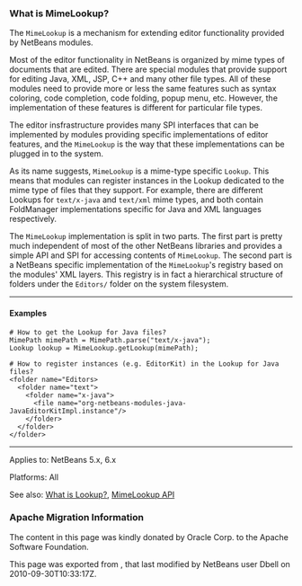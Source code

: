 <!--

    Licensed to the Apache Software Foundation (ASF) under one
    or more contributor license agreements.  See the NOTICE file
    distributed with this work for additional information
    regarding copyright ownership.  The ASF licenses this file
    to you under the Apache License, Version 2.0 (the
    "License"); you may not use this file except in compliance
    with the License.  You may obtain a copy of the License at

      http://www.apache.org/licenses/LICENSE-2.0

    Unless required by applicable law or agreed to in writing,
    software distributed under the License is distributed on an
    "AS IS" BASIS, WITHOUT WARRANTIES OR CONDITIONS OF ANY
    KIND, either express or implied.  See the License for the
    specific language governing permissions and limitations
    under the License.

-->

===What is MimeLookup?===

The <tt>MimeLookup</tt> is a mechanism for extending editor functionality provided by
NetBeans modules.

Most of the editor functionality in NetBeans is organized by mime types of
documents that are edited. There are special modules that provide support for
editing Java, XML, JSP, C++ and many other file types. All of these modules need
to provide more or less the same features such as syntax coloring, code
completion, code folding, popup menu, etc. However, the implementation of
these features is different for particular file types.

The editor insfrastructure provides many SPI interfaces that can be implemented by modules providing specific implementations of editor features, and the <tt>MimeLookup</tt> is the way that these implementations can be plugged in to the system.

As its name suggests, <tt>MimeLookup</tt> is a mime-type specific <tt>Lookup</tt>. This means that modules can register instances in the Lookup dedicated to the mime type of
files that they support. For example, there are different Lookups for
<tt>text/x-java</tt> and <tt>text/xml</tt> mime types, and both contain FoldManager
implementations specific for Java and XML languages respectively.

The <tt>MimeLookup</tt> implementation is split in two parts. The first part is pretty
much independent of most of the other NetBeans libraries and provides a simple
API and SPI for accessing contents of <tt>MimeLookup</tt>. The second part is a
NetBeans specific implementation of the <tt>MimeLookup</tt>'s registry based on the
modules' XML layers. This registry is in fact a hierarchical structure of folders under the <tt>Editors/</tt> folder on the system filesystem.

--------

====Examples====

<pre>
# How to get the Lookup for Java files?
MimePath mimePath = MimePath.parse("text/x-java");
Lookup lookup = MimeLookup.getLookup(mimePath);

# How to register instances (e.g. EditorKit) in the Lookup for Java files?
<folder name="Editors>
  <folder name="text">
    <folder name="x-java">
      <file name="org-netbeans-modules-java-JavaEditorKitImpl.instance"/>
    </folder>
  </folder>
</folder>
</pre>

--------

Applies to: NetBeans 5.x, 6.x

Platforms: All

See also:
[[DevFaqLookup| What is Lookup?]], 
[http://www.netbeans.org/download/dev/javadoc/org-netbeans-modules-editor-mimelookup/index.html MimeLookup API]

===Apache Migration Information===

The content in this page was kindly donated by Oracle Corp. to the
Apache Software Foundation.

This page was exported from , 
that last modified by NetBeans user Dbell 
on 2010-09-30T10:33:17Z.

